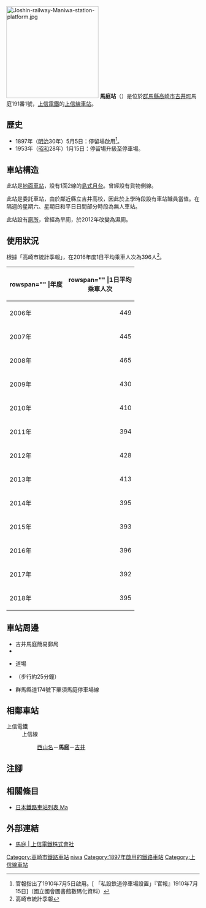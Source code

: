 {{NoteTA|G1=Transport
|T=zh-hans:馬庭站;zh-hk:馬庭站;zh-tw:馬庭車站;
|1=zh-hans:馬庭站;zh-hk:馬庭站;zh-tw:馬庭車站;
}}
{{Infobox station
|公司色 = red
|站名 = 馬庭
|圖片 = 上信馬庭駅.jpg
|圖片說明 = 車站大樓
|日文原名 = 馬庭
|平假名 = まにわ
|羅馬拼音 = MANIWA
|副站名 = 
|電報略號 = 
|所在地 = {{JPN}}[[群馬縣|群馬縣]][[高崎市|高崎市]][[吉井町_(群馬縣)|吉井町]]馬庭191番1號
|座標 = {{coord|36|15|41.37|N|139|0|32.9|E|type:railwaystation_region:JP-24|display=inline,title}}
|車站構造 = [[地面車站|地面車站]]
|月台配置 = 1面2線
|啟用年月日 = 1897年（[[明治|明治]]30年）5月5日
|廢站年月日 = 
|乘客人數 = 395
|上下車人次 = 
|統計年度 = 2018
|轉車 = 
|全寬備註 = 
|adjacent = {{Adjacent stations|system=上信電鐵|line=上信線|left=西山名|right=吉井|note-left=2.4km|note-mid=距離[[高崎站_(日本)|高崎]]9.4km|note-right=2.3km}}
}}
[[File:Joshin-railway-Maniwa-station-platform.jpg|240px]]
'''馬庭站'''（{{jpn|j=馬庭駅|hg=まにわえき|rm=Maniwa eki|f=y}}）是位於[[群馬縣|群馬縣]][[高崎市|高崎市]][[吉井町_(群馬縣)|吉井町]]馬庭191番1號，[[上信電鐵|上信電鐵]]的[[上信線|上信線]][[鐵路車站|車站]]。

== 歷史 ==
* 1897年（[[明治|明治]]30年）5月5日：停留場啟用<ref>官報指出了1910年7月5日啟用。[{{NDLDC|2951471/8}} 「私設鉄道停車場設置」『官報』1910年7月15日]（國立國會圖書館數碼化資料）</ref>。
* 1953年（[[昭和|昭和]]28年）1月15日：停留場升級至停車場。
== 車站構造 ==
此站是[[地面車站|地面車站]]，設有1面2線的[[島式月台|島式月台]]。曾經設有{{Translink|ja|吉井分屯地|吉井分屯地|自衛隊設施}}貨物側線。

此站是委託車站，由於鄰近縣立吉井高校，因此於上學時段設有車站職員當值。在隔週的星期六、星期日和平日日間部分時段為無人車站。

此站設有[[廁所|廁所]]，曾經為旱廁，於2012年改變為濕廁。

== 使用狀況 ==
根據「高崎市統計季報」，在2016年度1日平均乘車人次為396人<ref>高崎市統計季報</ref>。
{| class="wikitable sortable"
|+
|-
! rowspan="" |年度
! rowspan="" |1日平均<br>乘車人次
|-
|2006年
|style="text-align:right;"|449
|-
|2007年
|style="text-align:right;"|445
|-
|2008年
|style="text-align:right;"|465
|-
|2009年
|style="text-align:right;"|430
|-
|2010年
|style="text-align:right;"|410
|-
|2011年
|style="text-align:right;"|394
|-
|2012年
|style="text-align:right;"|428
|-
|2013年
|style="text-align:right;"|413
|-
|2014年
|style="text-align:right;"|395
|-
|2015年
|style="text-align:right;"|393
|-
|2016年
|style="text-align:right;"|396
|-
|2017年
|style="text-align:right;"|392
|-
|2018年
|style="text-align:right;"|395
|}

== 車站周邊 ==
* 吉井馬庭簡易郵局
* {{Translink|ja|群馬県立吉井高等学校|群馬縣立吉井高等學校}}
* {{Translink|ja|馬庭念流}}道場
* {{Translink|ja|多胡碑}}（步行約25分鐘）
* 群馬縣道174號下栗須馬庭停車場線

== 相鄰車站 ==
; 上信電鐵
: 上信線
:: [[西山名站|西山名]]－'''馬庭'''－[[吉井站_(群馬縣)|吉井]] 
== 注腳 ==
{{Reflist}}
== 相關條目 ==
* [[日本鐵路車站列表_Ma|日本鐵路車站列表 Ma]]
== 外部連結 ==
* [https://www.joshin-dentetsu.co.jp/station/20/ 馬庭 | 上信電鐵株式會社]{{ja icon}}
{{上信線}}
{{DEFAULTSORT:Maniwa}}
[[Category:高崎市鐵路車站|Category:高崎市鐵路車站]]
[[Category:日本鐵路車站_Ma|niwa]]
[[Category:1897年啟用的鐵路車站|Category:1897年啟用的鐵路車站]]
[[Category:上信線車站|Category:上信線車站]]